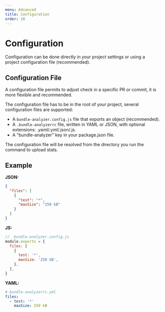 ```yaml
---
menu: Advanced
title: Configuration
order: 10
---
```


# Configuration

Configuration can be done directly in your project settings or using a project configuration file (recommended).

## Configuration File

A configuration file permits to adjust check in a specific PR or commit, it is more flexible and recommended.

The configuration file has to be in the root of your project, several configuration files are supported:

- A `bundle-analyzer.config.js` file that exports an object (recommended).
- A `.bundle-analyzerrc` file, written in YAML or JSON, with optional extensions: .yaml/.yml/.json/.js.
- A "bundle-analyzer" key in your package.json file.

The configuration file will be resolved from the directory you run the command to upload stats.

## Example

**JSON:**

```json
{
  "files": [
    {
      "test": "*",
      "maxSize": "250 kB"
    }
  ]
}
```

**JS:**

```js
// .bundle-analyzer.config.js
module.exports = {
  files: [
    {
      test: '*',
      maxSize: '250 kB',
    },
  ],
}
```

**YAML:**

```yml
# bundle-analyzerrc.yml
files:
  - test: '*'
    maxSize: 250 kB
```
